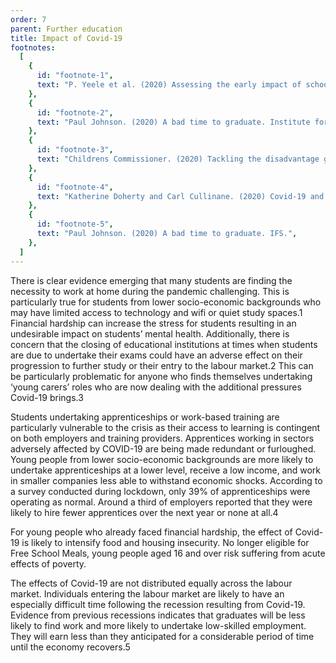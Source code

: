 ```yaml
---
order: 7
parent: Further education
title: Impact of Covid-19
footnotes:
  [
    {
      id: "footnote-1",
      text: "P. Yeele et al. (2020) Assessing the early impact of school and college closures on students in England.",
    },
    {
      id: "footnote-2",
      text: "Paul Johnson. (2020) A bad time to graduate. Institute for Fiscal Studies.",
    },
    {
      id: "footnote-3",
      text: "Childrens Commissioner. (2020) Tackling the disadvantage gap during the Covid-19 crisis.",
    },
    {
      id: "footnote-4",
      text: "Katherine Doherty and Carl Cullinane. (2020) Covid-19 and social mobility: Impact brief #3: Apprenticeships.",
    },
    {
      id: "footnote-5",
      text: "Paul Johnson. (2020) A bad time to graduate. IFS.",
    },
  ]
---
```



There is clear evidence emerging that many students are finding the necessity to
work at home during the pandemic challenging. This is particularly true for
students from lower socio-economic backgrounds who may have limited access to
technology and wifi or quiet study spaces.<FootnoteLink
linkId="footnote-1">1</FootnoteLink> Financial hardship can increase the stress
for students resulting in an undesirable impact on students’ mental health.
Additionally, there is concern that the closing of educational institutions at
times when students are due to undertake their exams could have an adverse
effect on their progression to further study or their entry to the labour
market.<FootnoteLink linkId="footnote-2">2</FootnoteLink> This can be
particularly problematic for anyone who finds themselves undertaking ‘young
carers’ roles who are now dealing with the additional pressures Covid-19
brings.<FootnoteLink linkId="footnote-3">3</FootnoteLink>

<ResearchImage imageName="further-education-covid-19.jpg" />

Students undertaking apprenticeships or work-based training are particularly
vulnerable to the crisis as their access to learning is contingent on both
employers and training providers. Apprentices working in sectors adversely
affected by COVID-19 are being made redundant or furloughed. Young people from
lower socio-economic backgrounds are more likely to undertake apprenticeships at
a lower level, receive a low income, and work in smaller companies less able to
withstand economic shocks. According to a survey conducted during lockdown, only
39% of apprenticeships were operating as normal. Around a third of employers
reported that they were likely to hire fewer apprentices over the next year or
none at all.<FootnoteLink linkId="footnote-4">4</FootnoteLink>

<div>

For young people who already faced financial hardship, the effect of Covid-19
is likely to intensify food and housing insecurity. No longer eligible for
Free School Meals, young people aged 16 and over risk suffering from acute
effects of poverty.

The effects of Covid-19 are not distributed equally across the labour market.
Individuals entering the labour market are likely to have an especially
difficult time following the recession resulting from Covid-19. Evidence from
previous recessions indicates that graduates will be less likely to find work
and more likely to undertake low-skilled employment. They will earn less than
they anticipated for a considerable period of time until the economy
recovers.<FootnoteLink linkId="footnote-5">5</FootnoteLink>

</div>
